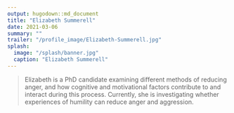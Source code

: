 ```yaml
---
output: hugodown::md_document
title: "Elizabeth Summerell"
date: 2021-03-06
summary: ""
trailer: "/profile_image/Elizabeth-Summerell.jpg"
splash:
  image: "/splash/banner.jpg"
  caption: "Elizabeth Summerell"
---
```


> Elizabeth is a PhD candidate examining different methods of reducing anger, and how cognitive and motivational factors contribute to and interact during this process. Currently, she is investigating whether experiences of humility can reduce anger and aggression.

